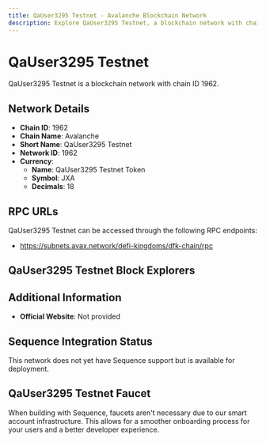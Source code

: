 ```yaml
--- 
title: QaUser3295 Testnet - Avalanche Blockchain Network
description: Explore QaUser3295 Testnet, a blockchain network with chain ID 1962. Learn about its native currency, QaUser3295 Testnet Token, and how to interact with the network.
---
```


# QaUser3295 Testnet

QaUser3295 Testnet is a blockchain network with chain ID 1962.

## Network Details

- **Chain ID**: 1962
- **Chain Name**: Avalanche
- **Short Name**: QaUser3295 Testnet
- **Network ID**: 1962
- **Currency**: 
  - **Name**: QaUser3295 Testnet Token
  - **Symbol**: JXA
  - **Decimals**: 18

## RPC URLs

QaUser3295 Testnet can be accessed through the following RPC endpoints:

- https://subnets.avax.network/defi-kingdoms/dfk-chain/rpc

## QaUser3295 Testnet Block Explorers



## Additional Information

- **Official Website**: Not provided

## Sequence Integration Status

This network does not yet have Sequence support but is available for deployment.

## QaUser3295 Testnet Faucet

When building with Sequence, faucets aren't necessary due to our smart account infrastructure. This allows for a smoother onboarding process for your users and a better developer experience.
